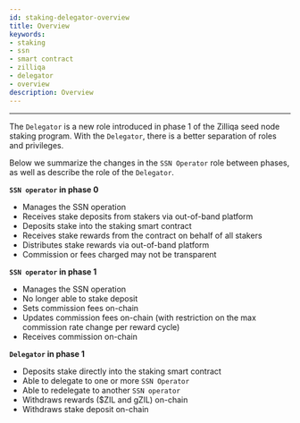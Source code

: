 ```yaml
---
id: staking-delegator-overview
title: Overview
keywords: 
- staking
- ssn
- smart contract
- zilliqa	
- delegator
- overview
description: Overview
---
```

---

The `Delegator` is a new role introduced in phase 1 of the Zilliqa seed node staking program. With the `Delegator`, there is a better separation of roles and privileges.

Below we summarize the changes in the `SSN Operator` role between phases, as well as describe the role of the `Delegator`.

__`SSN operator` in phase 0__
- Manages the SSN operation
- Receives stake deposits from stakers via out-of-band platform
- Deposits stake into the staking smart contract
- Receives stake rewards from the contract on behalf of all stakers
- Distributes stake rewards via out-of-band platform
- Commission or fees charged may not be transparent

__`SSN operator` in phase 1__
- Manages the SSN operation
- No longer able to stake deposit
- Sets commission fees on-chain
- Updates commission fees on-chain (with restriction on the max commission rate change per reward cycle)
- Receives commission on-chain

__`Delegator` in phase 1__
- Deposits stake directly into the staking smart contract
- Able to delegate to one or more `SSN Operator`
- Able to redelegate to another `SSN operator`
- Withdraws rewards ($ZIL and gZIL) on-chain
- Withdraws stake deposit on-chain